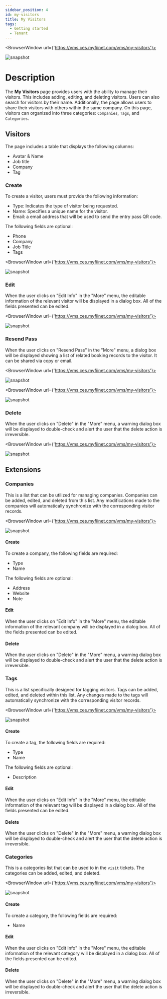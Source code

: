 ---
sidebar_position: 4
id: my-visitors
title: My Visitors
tags:
  - Getting started
  - Tenant
---


<BrowserWindow url={'https://vms.ces.myfiinet.com/vms/my-visitors'}>

![snapshot](/assets/vms/vms-my-visitors-zh-hant.png)

</BrowserWindow>

# Description

The **My Visitors** page provides users with the ability to manage their visitors. This includes adding, editing, and deleting visitors. Users can also search for visitors by their name. Additionally, the page allows users to share their visitors with others within the same company. On this page, visitors can organized into three categories: `Companies`, `Tags`, and `Categories`.

## Visitors

The page includes a table that displays the following columns:

- Avatar & Name
- Job title
- Company
- Tag

### Create

To create a visitor, users must provide the following information:

- Type: Indicates the type of visitor being requested.
- Name: Specifies a unique name for the visitor.
- Email: a email address that will be used to send the entry pass QR code.

The following fields are optional:

- Phone
- Company
- Job Title
- Tags

<BrowserWindow url={'https://vms.ces.myfiinet.com/vms/my-visitors'}>

![snapshot](/assets/vms/vms-create-visitor-zh-hant.png)

</BrowserWindow>

### Edit

When the user clicks on "Edit Info" in the "More" menu, the editable information of the relevant visitor will be displayed in a dialog box. All of the fields presented can be edited.

<BrowserWindow url={'https://vms.ces.myfiinet.com/vms/my-visitors'}>

![snapshot](/assets/vms/vms-edit-visitor-zh-hant.png)

</BrowserWindow>

### Resend Pass

When the user clicks on "Resend Pass" in the "More" menu, a dialog box will be displayed showing a list of related booking records to the visitor. It can be shared via copy or email.

<BrowserWindow url={'https://vms.ces.myfiinet.com/vms/my-visitors'}>

![snapshot](/assets/vms/vms-visitor-resend-pass-zh-hant.png)

</BrowserWindow>

<BrowserWindow url={'https://vms.ces.myfiinet.com/vms/my-visitors'}>

![snapshot](/assets/vms/vms-visitor-pass-zh-hant.png)

</BrowserWindow>

### Delete

When the user clicks on "Delete" in the "More" menu, a warning dialog box will be displayed to double-check and alert the user that the delete action is irreversible.

<BrowserWindow url={'https://vms.ces.myfiinet.com/vms/my-visitors'}>

![snapshot](/assets/vms/vms-delete-visitor-zh-hant.png)

</BrowserWindow>

## Extensions

### Companies

This is a list that can be utilized for managing companies. Companies can be added, edited, and deleted from this list. Any modifications made to the companies will automatically synchronize with the corresponding visitor records.

<BrowserWindow url={'https://vms.ces.myfiinet.com/vms/my-visitors'}>

![snapshot](/assets/vms/vms-visitor-companies-zh-hant.png)

</BrowserWindow>

#### Create

To create a company, the following fields are required:

- Type
- Name

The following fields are optional:

- Address
- Website
- Note

#### Edit

When the user clicks on "Edit Info" in the "More" menu, the editable information of the relevant company will be displayed in a dialog box. All of the fields presented can be edited.

#### Delete

When the user clicks on "Delete" in the "More" menu, a warning dialog box will be displayed to double-check and alert the user that the delete action is irreversible.

### Tags

This is a list specifically designed for tagging visitors. Tags can be added, edited, and deleted within this list. Any changes made to the tags will automatically synchronize with the corresponding visitor records.

<BrowserWindow url={'https://vms.ces.myfiinet.com/vms/my-visitors'}>

![snapshot](/assets/vms/vms-visitor-tags-zh-hant.png)

</BrowserWindow>

#### Create

To create a tag, the following fields are required:

- Type
- Name

The following fields are optional:

- Description

#### Edit

When the user clicks on "Edit Info" in the "More" menu, the editable information of the relevant tag will be displayed in a dialog box. All of the fields presented can be edited.

#### Delete

When the user clicks on "Delete" in the "More" menu, a warning dialog box will be displayed to double-check and alert the user that the delete action is irreversible.

### Categories

This is a categories list that can be used to in the `visit` tickets. The categories can be added, edited, and deleted.

<BrowserWindow url={'https://vms.ces.myfiinet.com/vms/my-visitors'}>

![snapshot](/assets/vms/vms-visitor-categories-zh-hant.png)

</BrowserWindow>

#### Create

To create a category, the following fields are required:

- Name

#### Edit

When the user clicks on "Edit Info" in the "More" menu, the editable information of the relevant category will be displayed in a dialog box. All of the fields presented can be edited.

#### Delete

When the user clicks on "Delete" in the "More" menu, a warning dialog box will be displayed to double-check and alert the user that the delete action is irreversible.
